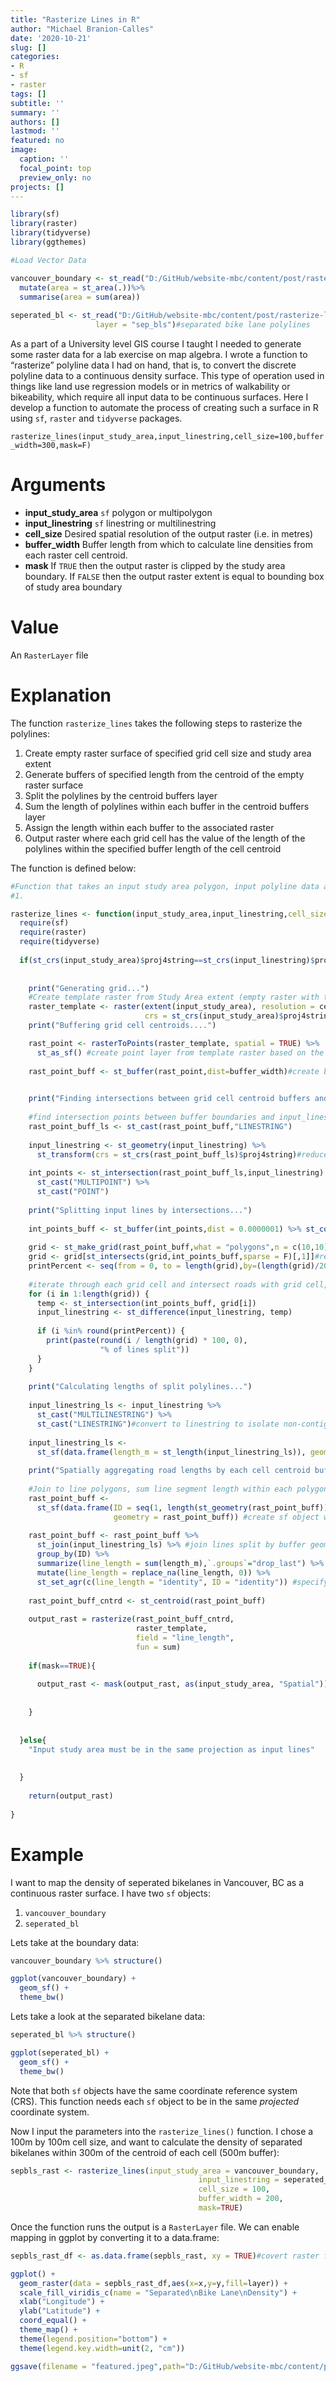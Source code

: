 ```yaml
---
title: "Rasterize Lines in R"
author: "Michael Branion-Calles"
date: '2020-10-21'
slug: []
categories:
- R
- sf
- raster
tags: []
subtitle: ''
summary: ''
authors: []
lastmod: ''
featured: no
image:
  caption: ''
  focal_point: top
  preview_only: no
projects: []
---
```


```r
library(sf)
library(raster)
library(tidyverse)
library(ggthemes)

#Load Vector Data

vancouver_boundary <- st_read("D:/GitHub/website-mbc/content/post/rasterize-lines-in-r",layer = "VanCT") %>% # census tract polygon
  mutate(area = st_area(.))%>%
  summarise(area = sum(area))  
  
seperated_bl <- st_read("D:/GitHub/website-mbc/content/post/rasterize-lines-in-r",
                   layer = "sep_bls")#separated bike lane polylines

```

As a part of a University level GIS course I taught I needed to generate some raster data for a lab exercise on map algebra. I wrote a function to "rasterize" polyline data I had on hand, that is, to convert the discrete polyline data to a continuous density surface. This type of operation used in things like land use regression models or in metrics of walkability or bikeability, which require all input data to be continuous surfaces. Here I develop a function to automate the process of creating such a surface in R using `sf`, `raster` and `tidyverse` packages. 

`rasterize_lines(input_study_area,input_linestring,cell_size=100,buffer_width=300,mask=F)`

# Arguments

- **input_study_area** `sf` polygon or multipolygon
- **input_linestring** `sf` linestring or multilinestring
- **cell_size** Desired spatial resolution of the output raster (i.e. in metres)
- **buffer_width** Buffer length from which to calculate line densities from each raster cell centroid. 
- **mask** If `TRUE` then the output raster is clipped by the study area boundary. If `FALSE` then the output raster extent is equal to bounding box of study area boundary

# Value 

An `RasterLayer` file  

# Explanation

The function `rasterize_lines` takes the following steps to rasterize the polylines: 

1. Create empty raster surface of specified grid cell size and study area extent
2. Generate buffers of specified length from the centroid of the empty raster surface
3. Split the polylines by the centroid buffers layer
4. Sum the length of polylines within each buffer in the centroid buffers layer
5. Assign the length within each buffer to the associated raster
6. Output raster where each grid cell has the value of the length of the polylines within the specified buffer length of the cell centroid

The function is defined below:

```r
#Function that takes an input study area polygon, input polyline data and creates a "rasterized" version of the data
#1. 

rasterize_lines <- function(input_study_area,input_linestring,cell_size=100,buffer_width=300,mask=F){
  require(sf)
  require(raster)
  require(tidyverse)
  
  if(st_crs(input_study_area)$proj4string==st_crs(input_linestring)$proj4string){ #check that both study area and polyline files are in the same coordinate system and projection
    
    
    print("Generating grid...")
    #Create template raster from Study Area extent (empty raster with the extent of the study area, and cell size as indicated)
    raster_template <- raster(extent(input_study_area), resolution = cell_size,
                              crs = st_crs(input_study_area)$proj4string)
    print("Buffering grid cell centroids....")

    rast_point <- rasterToPoints(raster_template, spatial = TRUE) %>% 
      st_as_sf() #create point layer from template raster based on the centroid 
    
    rast_point_buff <- st_buffer(rast_point,dist=buffer_width)#create buffers from raster cell centroids of specified width

    
    print("Finding intersections between grid cell centroid buffers and input lines...")
    
    #find intersection points between buffer boundaries and input_linestring (e.g. isolate buffers that actually intersect with polyline data)
    rast_point_buff_ls <- st_cast(rast_point_buff,"LINESTRING")
    
    input_linestring <- st_geometry(input_linestring) %>%
      st_transform(crs = st_crs(rast_point_buff_ls)$proj4string)#reduce size of dataset and ensure proj4strings are the same
    
    int_points <- st_intersection(rast_point_buff_ls,input_linestring) %>% #find intersection of road lines and centroid buffers
      st_cast("MULTIPOINT") %>%
      st_cast("POINT")
    
    print("Splitting input lines by intersections...")
    
    int_points_buff <- st_buffer(int_points,dist = 0.0000001) %>% st_combine() #buffer points to very small distance
    
    grid <- st_make_grid(rast_point_buff,what = "polygons",n = c(10,10))#split bounding box of polygon into grid
    grid <- grid[st_intersects(grid,int_points_buff,sparse = F)[,1]]#remove grid cells that do not intersect with the roads
    printPercent <- seq(from = 0, to = length(grid),by=(length(grid)/20))
    
    #iterate through each grid cell and intersect roads with grid cell, split the line geometry within that cell by the intersection buffers
    for (i in 1:length(grid)) {
      temp <- st_intersection(int_points_buff, grid[i])
      input_linestring <- st_difference(input_linestring, temp)
      
      if (i %in% round(printPercent)) {
        print(paste(round(i / length(grid) * 100, 0),
                    "% of lines split"))
      }
    }
    
    print("Calculating lengths of split polylines...")
    
    input_linestring_ls <- input_linestring %>%
      st_cast("MULTILINESTRING") %>%
      st_cast("LINESTRING")#convert to linestring to isolate non-contiguous lines
    
    input_linestring_ls <-
      st_sf(data.frame(length_m = st_length(input_linestring_ls)), geometry = input_linestring_ls) #calculate each line segment length
    
    print("Spatially aggregating road lengths by each cell centroid buffer")
    
    #Join to line polygons, sum line segment length within each polygon
    rast_point_buff <-
      st_sf(data.frame(ID = seq(1, length(st_geometry(rast_point_buff))),
                       geometry = rast_point_buff)) #create sf object with the geometry of the point buffer
    
    rast_point_buff <- rast_point_buff %>%
      st_join(input_linestring_ls) %>% #join lines split by buffer geometry and associated lengths to the buffer it falls within (e.g. points buffer is the target layer, input lines are join layer)
      group_by(ID) %>%
      summarize(line_length = sum(length_m),`.groups`="drop_last") %>%
      mutate(line_length = replace_na(line_length, 0)) %>% 
      st_set_agr(c(line_length = "identity", ID = "identity")) #specify attribute-geometry relationship to avoid warning since we already know line_length represents the value over the entire geometry
    
    rast_point_buff_cntrd <- st_centroid(rast_point_buff)
    
    output_rast = rasterize(rast_point_buff_cntrd,
                            raster_template,
                            field = "line_length",
                            fun = sum)
    
    if(mask==TRUE){
      
      output_rast <- mask(output_rast, as(input_study_area, "Spatial"))
      
      
    }
    
    
  }else{
    "Input study area must be in the same projection as input lines"
    
    
  }
  
    return(output_rast)
  
}

```


# Example

I want to map the density of seperated bikelanes in Vancouver, BC as a continuous raster surface. I have two `sf` objects: 

  1. `vancouver_boundary`
  2. `seperated_bl`


Lets take at the boundary data:

```r

vancouver_boundary %>% structure()

ggplot(vancouver_boundary) +
  geom_sf() + 
  theme_bw()
```

Lets take a look at the separated bikelane data:

```r

seperated_bl %>% structure()

ggplot(seperated_bl) +
  geom_sf() + 
  theme_bw()

```

Note that both `sf` objects have the same coordinate reference system (CRS). This function needs each `sf` object to be in the same _projected_ coordinate system.  

Now I input the parameters into the `rasterize_lines()` function. I chose a 100m by 100m cell size, and want to calculate the density of separated bikelanes within 300m of the centroid of each cell (500m buffer):


```r

sepbls_rast <- rasterize_lines(input_study_area = vancouver_boundary,
                                          input_linestring = seperated_bl,
                                          cell_size = 100,
                                          buffer_width = 200,
                                          mask=TRUE)


```


Once the function runs the output is a `RasterLayer` file. We can enable mapping in ggplot by converting it to a data.frame:  


```r
sepbls_rast_df <- as.data.frame(sepbls_rast, xy = TRUE)#covert raster file to dataframe to enable mapping in ggplot
```

```r
ggplot() +
  geom_raster(data = sepbls_rast_df,aes(x=x,y=y,fill=layer)) + 
  scale_fill_viridis_c(name = "Separated\nBike Lane\nDensity") +
  xlab("Longitude") + 
  ylab("Latitude") +
  coord_equal() + 
  theme_map() +
  theme(legend.position="bottom") +
  theme(legend.key.width=unit(2, "cm"))
```

```r
ggsave(filename = "featured.jpeg",path="D:/GitHub/website-mbc/content/post/rasterize-lines-in-r",units = "in",height = 5,width = 5,dpi = 250,device = "jpeg")
```
